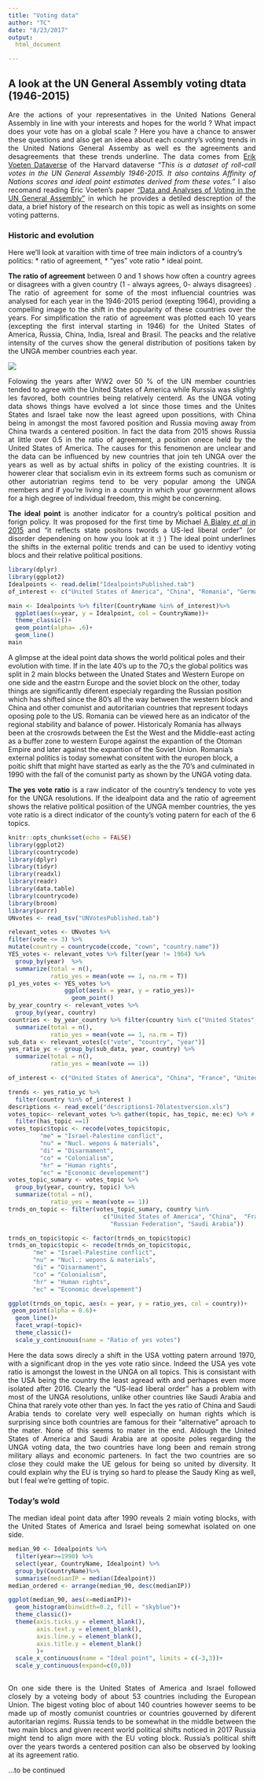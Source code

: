 ```yaml
---
title: "Voting data"
author: "TC"
date: "8/23/2017"
output: 
  html_document

---
```



## A look at the UN General Assembly voting dtata (1946-2015)

<p style="text-align: justify;">
   Are the actions of your representatives in the United Nations General Assembly in line with your interests and hopes for the world ? What impact does your vote has on a global scale ? Here you have a chance to answer these questions and also get an ideea about each country's voting trends in the United Nations General Assemby as well es the agreements and desagreements that these trends underline.
The data  comes from [Erik Voeten Dataverse](https://dataverse.harvard.edu/dataset.xhtml?persistentId=hdl:1902.1/12379) of the Harvard dataverse
*"This is a dataset of roll-call votes in the UN General Assembly 1946-2015. It also contains Affinity of Nations scores and ideal point estimates derived from these votes."* 
    I also recomand reading Eric Voeten's paper ["Data and Analyses of Voting in the UN General Assembly"](https://poseidon01.ssrn.com/delivery.php?ID=093116088071088126075080068090105089033069066016061000078026114065003098123098017000063039024035109012028122107016000007078031012000008073033120006106117083027080009014076064119025107110007070108112006023024126092008119119076096110075089001110074081&EXT=pdf) in which he provides a detiled descreption of the data, a brief history of the research on this topic as well as insights on some voting patterns. 
</p>


### Historic and evolution 

Here we'll look at varaition with time of tree main indictors of a country's politics:
* ratio of agreement, 
* "yes" vote ratio 
* ideal point. 
<p style="text-align: justify;">
__The ratio of agreement__ between 0 and 1 shows how often a country agrees or disagrees with a given country (1 - always agrees, 0- always disagrees) . 
The ratio of agreement for some of the most influencial countries was analysed for each year in the 1946-2015  period (exepting 1964), providing a compelling image to the shift in the popularity of these countries over the years. For simplification the ratio of agreement was plotted each 10 years (excepting the first interval starting in 1946) for the United States of America, Russia, China, India, Isreal and Brasil. 
The peacks and the relative intensity of the curves show the general distribution of positions taken by the UNGA member countries each year.   
</p>

![](evolution.gif)

<p style="text-align: justify;">
Folowing the years after WW2 over 50 % of the UN member countries tended to agree with the United States of America while Rurssia was slightly les favored, both countries being relatively centerd. As the UNGA voting data shows things have evolved a lot since those times and the Unites States and Israel take now the least agreed upon possitions, with China being in amongst the most favored position and Russia moving away from China twards a centered position. In fact the data from 2015 shows Russia at little over 0.5 in the ratio of agreement, a position onece held by the United States of America. The causes for this fenomenon are unclear and the data can be influenced by new countries that join teh UNGA over the years as well as by actual shifts in policy of the existing countries. It is howerer clear that socialism evin in its extreem forms such as comunism or other autoriatrian regims tend to be very popular among the UNGA members and if you're living in a country in which your government allows for a high degree of individual freedom, this might be concerning. 
</p>

<p style="text-align: justify;">
__The ideal point__ is another indicator for a country's political position and forign policy. It was  proposed for the first time by Michael [A Bialey *et al* in 2015](http://journals.sagepub.com/doi/pdf/10.1177/0022002715595700) and "it reflects state positons twords a US-led liberal order" (or disorder dependening on how you look at it :) )
The ideal point underlines the shifts in the external politic trends and can be used to identivy voting blocs and their relative political positions. 
</p>


```r

library(dplyr)
library(ggplot2)
Idealpoints <- read.delim("IdealpointsPublished.tab")
of_interest <- c("United States of America", "China", "Romania", "German Federal Republic", "France", "Korea, Democratic People's Republic of", "Russia", "Romania", "Spain")

main <- Idealpoints %>% filter(CountryName %in% of_interest)%>%
  ggplot(aes(x=year, y = Idealpoint, col = CountryName))+
  theme_classic()+
  geom_point(alpha= .6)+
  geom_line()
main
```

<p style="text-align: justify;">

A glimpse at the ideal point data shows the world political poles and their evolution with time. If in the late 40's up to the 7O,s the global politics was split in 2 main blocks between the Unated States and Western Europe on one side and the eastrn Europe and the soviet block on the other, today things are significantly diferent especialy regarding the Russian position which has shifted since the 80's all the way between the western block and China and other comunist and autoritarian countries that represent todays oposing pole to the US. 
Romania can be viewed here as an indicator of the regional stability and balance of power. Historicaly Romania has allways been at the crosrowds between the Est the West and the Middle-east acting as a buffer zone to western Europe against the expantion of the Otoman Empire and later against the expantion of the Soviet Union. 
Romania's external politics is today somewhat consitent with the europen block, a poitic shift that might have started as early as the the 70's and culminated in 1990 with the fall of the comunist party as shown by the UNGA voting data. 

</p>

<p style="text-align: justify;">
__The yes vote ratio__ is a raw indicator of the country's tendency to vote yes for the UNGA resolutions. If the idealpoint data and the ratio of agreement shows the relative political posiition of the UNGA member countries, the yes vote ratio is a direct indicator of the county's voting patern for each of the 6 topics.   
</p>

```r
knitr::opts_chunk$set(echo = FALSE)
library(ggplot2)
library(countrycode)
library(dplyr)
library(tidyr)
library(readxl)
library(readr)
library(data.table)
library(countrycode)
library(broom)
library(purrr)
UNvotes <- read_tsv("UNVotesPublished.tab")

relevant_votes <- UNvotes %>% 
filter(vote <= 3) %>% 
mutate(country = countrycode(ccode, "cown", "country.name")) 
YES_votes <- relevant_votes %>% filter(year != 1964) %>%
  group_by(year)  %>% 
  summarize(total = n(),
            ratio_yes = mean(vote == 1, na.rm = T))
p1_yes_votes <- YES_votes %>%
                ggplot(aes(x = year, y = ratio_yes))+
                  geom_point()         
by_year_country <- relevant_votes %>%  
  group_by(year, country)
countries <- by_year_country %>% filter(country %in% c("United States", "China", "Romania", "Germany", "France","Saudi Arabia") & year !=1964)%>%
  summarize(total = n(),
            ratio_yes = mean(vote == 1, na.rm = T))
sub_data <- relevant_votes[c("vote", "country", "year")]
yes_ratio_yc <- group_by(sub_data, year, country) %>%
  summarize(total = n(),
            ratio_yes = mean(vote == 1))

of_interest <- c("United States of America", "China", "France", "United Arab Emirates")

trends <- yes_ratio_yc %>%
  filter(country %in% of_interest )
descriptions <- read_excel("descriptions1-70latestversion.xls")
votes_topic<- relevant_votes %>% gather(topic, has_topic, me:ec) %>% # makeing the topic variable
  filter(has_topic ==1)
votes_topic$topic <- recode(votes_topic$topic,
         "me" = "Israel-Palestine conflict", 
         "nu" = "Nucl. wepons & materials", 
         "di" = "Disarmament",
         "co" = "Colonialism", 
         "hr" = "Human rights", 
         "ec" = "Economic developement")
votes_topic_sumary <- votes_topic %>%
  group_by(year, country, topic) %>%
  summarize(total = n(),
            ratio_yes = mean(vote == 1))                               
trnds_on_topic <- filter(votes_topic_sumary, country %in% 
                           c("United States of America", "China",  "France", 
                             "Russian Federation", "Saudi Arabia"))

trnds_on_topic$topic <- factor(trnds_on_topic$topic)
trnds_on_topic$topic <- recode(trnds_on_topic$topic,
       "me" = "Israel-Palestine conflict", 
       "nu" = "Nucl.: wepons & materials", 
       "di" = "Disarmament",
       "co" = "Colonialism", 
       "hr" = "Human rights", 
       "ec" = "Economic developement")

ggplot(trnds_on_topic, aes(x = year, y = ratio_yes, col = country))+
 geom_point(alpha = 0.6)+
  geom_line()+
  facet_wrap(~topic)+
  theme_classic()+
  scale_y_continuous(name = "Ratio of yes votes")

```

<p style="text-align: justify;">
Here the data sows direcly a shift in the USA votting patern arround 1970, with a significant drop in the yes vote ratio since. Indeed the USA yes vote ratio is amongst the lowest in the UNGA on all topics. This is consistant with the USA being the country the least agread with and perhapes even more isolated after 2016. Clearly the "US-lead liberal order" has a problem with most of the UNGA resolutions, unlike other countries like Saudi Arabia and China that rarely vote other than yes. In fact the yes ratio of China and Saudi Arabia tends to corelate very well especially on human rights which is surprising since both countries are famous for their "alternative" aproach to the mater. None of this seems to mater in the end. Aldough the United States of America and Saudi Arabia are at oposite poles regarding the UNGA voting data, the two countries have long been and remain strong military allays and economic parteners. In fact the two countries are so close they could make the UE gelous for being so united by diversity. It could explain why the EU is trying so hard to please the Saudy King as well, but I feal we're getting of topic.  
</p>

### Today's wold 
<p style="text-align: justify;">

The median ideal point data after 1990 reveals 2 miain voting blocks, with the United States of America and Israel being somewhat isolated on one side. 
</p>

```r
median_90 <- Idealpoints %>% 
  filter(year>=1990) %>%
  select(year, CountryName, Idealpoint) %>% 
  group_by(CountryName)%>%
  summarise(medianIP = median(Idealpoint))
median_ordered <- arrange(median_90, desc(medianIP))

ggplot(median_90, aes(x=medianIP))+
  geom_histogram(binwidth=0.2, fill = "skyblue")+
  theme_classic()+
  theme(axis.ticks.y = element_blank(), 
        axis.text.y = element_blank(),
        axis.line.y = element_blank(),
        axis.title.y = element_blank()
        )+
  scale_x_continuous(name = "Ideal point", limits = c(-3,3))+
  scale_y_continuous(expand=c(0,0))
 
```

<p style="text-align: justify;">
On one side there is the United States of America and Israel followed closely by a voteing body of about 53 countries including the European Union. The bigest voting bloc of about 140 countries however seems to be made up of mostly comunist countries or countries gouverned by diferent autoritarian regims. Russia tends to be somewhat in the middle between the two main blocs and given recent world political shifts noticed in 2017 Russia might tend to align more with the EU voting block. Russia's political shift over the years twords a centered position can also be observed by looking at its agreement ratio. 
</p>

...to be continued 

